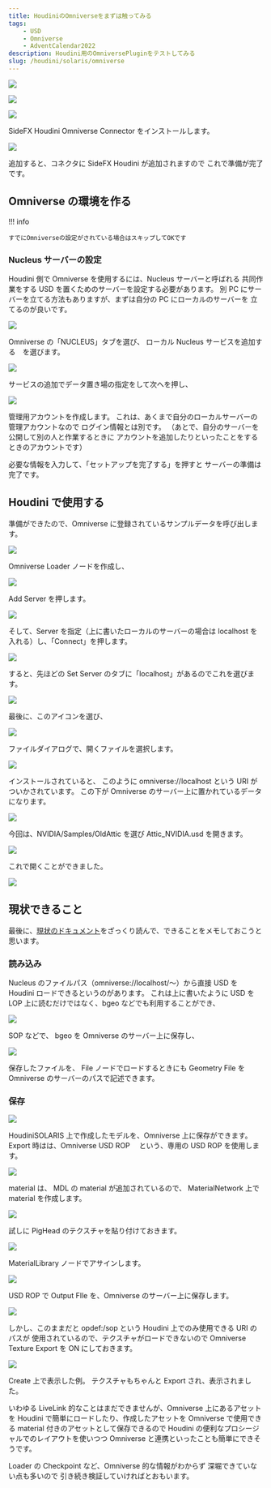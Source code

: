 ```yaml
---
title: HoudiniのOmniverseをまずは触ってみる
tags:
    - USD
    - Omniverse
    - AdventCalendar2022
description: Houdini用のOmniversePluginをテストしてみる
slug: /houdini/solaris/omniverse
---
```


![](https://gyazo.com/d24c26a02ac8477e641dfb61c136ca79.png)

![](https://gyazo.com/58273455bcb4f4d387fbf8a7193af9fb.png)

![](https://gyazo.com/573964ddd30ac6b40fcb9eee82de570c.png)

SideFX Houdini Omniverse Connector をインストールします。

![](https://gyazo.com/d0b707d478b1f5986d8c44f8778b1a41.png)

追加すると、コネクタに SideFX Houdini が追加されますので
これで準備が完了です。

## Omniverse の環境を作る

!!! info

    すでにOmniverseの設定がされている場合はスキップしてOKです

### Nucleus サーバーの設定

Houdini 側で Omniverse を使用するには、Nucleus サーバーと呼ばれる
共同作業をする USD を置くためのサーバーを設定する必要があります。
別 PC にサーバーを立てる方法もありますが、まずは自分の PC にローカルのサーバーを
立てるのが良いです。

![](https://gyazo.com/e228fee933c5177aa5c9cde766ff1a31.png)

Omniverse の「NUCLEUS」タブを選び、
ローカル Nucleus サービスを追加する　を選びます。

![](https://gyazo.com/799a4684b3520d087d42c9fffb43ff04.png)

サービスの追加でデータ置き場の指定をして次へを押し、

![](https://gyazo.com/7a20b9e91de61754022aca19b486a528.png)

管理用アカウントを作成します。
これは、あくまで自分のローカルサーバーの管理アカウントなので
ログイン情報とは別です。
（あとで、自分のサーバーを公開して別の人と作業するときに
アカウントを追加したりといったことをするときのアカウントです）

必要な情報を入力して、「セットアップを完了する」を押すと
サーバーの準備は完了です。

## Houdini で使用する

準備ができたので、Omniverse に登録されているサンプルデータを呼び出します。

![](https://gyazo.com/280be5f449cf691fdb5ab6be86b0f9dd.png)

Omniverse Loader ノードを作成し、

![](https://gyazo.com/3ab3fe2126121ff80e07258abed6c5c9.png)

Add Server を押します。

![](https://gyazo.com/f602bd97528f34d3d7f5d4d77004c3db.png)

そして、Server を指定（上に書いたローカルのサーバーの場合は localhost を入れる）し、「Connect」を押します。

![](https://gyazo.com/acb81b8071ab498e457e08f9c15900be.png)

すると、先ほどの Set Server のタブに「localhost」があるのでこれを選びます。

![](https://gyazo.com/5256392f541ca8399f484ae9340b48b6.png)

最後に、このアイコンを選び、

![](https://gyazo.com/1b2856cded10d0bfabcbbb2d87db8db2.png)

ファイルダイアログで、開くファイルを選択します。

![](https://gyazo.com/14b8d2bc6fd5b428e76a563db748fc98.png)

インストールされていると、
このように omniverse://localhost という URI がついかされています。
この下が Omniverse のサーバー上に置かれているデータになります。

![](https://gyazo.com/550e33e19748fd8865cf472e55ba282d.png)

今回は、NVIDIA/Samples/OldAttic を選び Attic_NVIDIA.usd を開きます。

![](https://gyazo.com/395cdeafb25948d62035c7414f3dbfa0.png)

これで開くことができました。

![](https://i.gyazo.com/82118cc2d40369bddd8e92a87b3ef41f.jpg)

## 現状できること

最後に、[現状のドキュメント](https://docs.omniverse.nvidia.com/con_connect/con_connect/houdini.html)をざっくり読んで、できることをメモしておこうと思います。

### 読み込み

Nucleus のファイルパス（omniverse://localhost/～）から直接 USD を Houdini ロードできるというのがあります。
これは上に書いたように USD を LOP 上に読むだけではなく、bgeo などでも利用することができ、

![](https://gyazo.com/34451484fc745ef950354b618d483673.png)

SOP などで、 bgeo を Omniverse のサーバー上に保存し、

![](https://gyazo.com/7955cab787fceeb5353e48e0f31cd424.png)

保存したファイルを、 File ノードでロードするときにも
Geometry File を Omniverse のサーバーのパスで記述できます。

### 保存

![](https://gyazo.com/92883a1de09a8994c5b6bf7c4e1174f8.png)

HoudiniSOLARIS 上で作成したモデルを、Omniverse 上に保存ができます。
Export 時はは、Omniverse USD ROP 　という、専用の USD ROP を使用します。

![](https://gyazo.com/6eb194191e03485acad091f97f5075dd.png)

material は、 MDL の material が追加されているので、 MaterialNetwork 上で material を作成します。

![](https://gyazo.com/c953d67c054219a6f812950d73dd8390.png)

試しに PigHead のテクスチャを貼り付けておきます。

![](https://gyazo.com/fdfa24e10a500a405101007ed0cff2d1.png)

MaterialLibrary ノードでアサインします。

![](https://gyazo.com/97b383fdc513ff74a893f9d9c8d1c670.png)

USD ROP で Output FIle を、Omniverse のサーバー上に保存します。

![](https://gyazo.com/1e934069b375788ff0478a433b781c79.png)

しかし、このままだと opdef:/sop という Houdini 上でのみ使用できる URI のパスが
使用されているので、テクスチャがロードできないので
Omniverse Texture Export を ON にしておきます。

![](https://gyazo.com/6a2762794a741c6ba2a430060695e91a.png)

Create 上で表示した例。
テクスチャもちゃんと Export され、表示されました。

いわゆる LiveLink 的なことはまだできませんが、Omniverse 上にあるアセットを
Houdini で簡単にロードしたり、作成したアセットを
Omniverse で使用できる material 付きのアセットとして保存できるので
Houdini の便利なプロシージャルでのレイアウトを使いつつ
Omniverse と連携といったことも簡単にできそうです。

Loader の Checkpoint など、Omniverse 的な情報がわからず
深堀できていない点も多いので
引き続き検証していければとおもいます。

